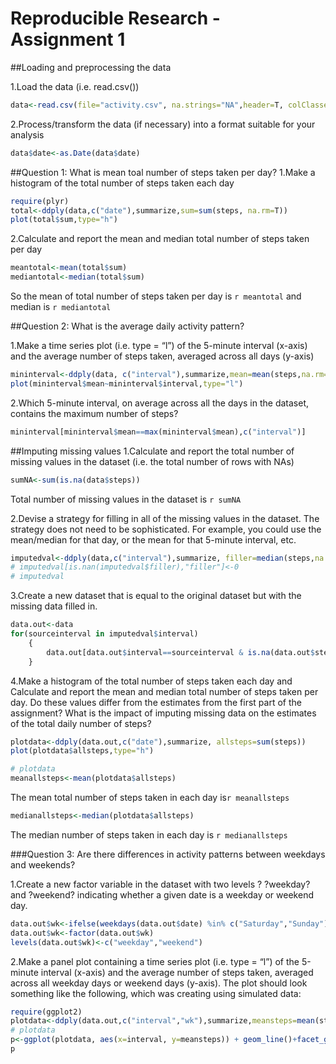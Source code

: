 Reproducible Research - Assignment 1
=====================================

##Loading and preprocessing the data

1.Load the data (i.e. read.csv())

```r
data<-read.csv(file="activity.csv", na.strings="NA",header=T, colClasses=c("numeric","character","numeric"))
```
2.Process/transform the data (if necessary) into a format suitable for your analysis

```r
data$date<-as.Date(data$date)

```
##Question 1: What is mean toal number of steps taken per day?
1.Make a histogram of the total number of steps taken each day

```r
require(plyr)
total<-ddply(data,c("date"),summarize,sum=sum(steps, na.rm=T))
plot(total$sum,type="h")
```

2.Calculate and report the mean and median total number of steps taken per day

```r
meantotal<-mean(total$sum)
mediantotal<-median(total$sum)
```
So the mean of total number of steps taken per day is `r meantotal` and median is `r mediantotal`

##Question 2: What is the average daily activity pattern?

1.Make a time series plot (i.e. type = "l") of the 5-minute interval (x-axis) and the average number of steps taken, averaged across all days (y-axis)

```r
mininterval<-ddply(data, c("interval"),summarize,mean=mean(steps,na.rm=T))
plot(mininterval$mean~mininterval$interval,type="l")
```

2.Which 5-minute interval, on average across all the days in the dataset, contains the maximum number of steps?

```r
mininterval[mininterval$mean==max(mininterval$mean),c("interval")]
```

##Imputing missing values
1.Calculate and report the total number of missing values in the dataset (i.e. the total number of rows with NAs)

```r
sumNA<-sum(is.na(data$steps))
```
Total number of missing values in the dataset is `r sumNA`

2.Devise a strategy for filling in all of the missing values in the dataset. The strategy does not need to be sophisticated. For example, you could use the mean/median for that day, or the mean for that 5-minute interval, etc.

```r
imputedval<-ddply(data,c("interval"),summarize, filler=median(steps,na.rm=T))
# imputedval[is.nan(imputedval$filler),"filler"]<-0
# imputedval
```
3.Create a new dataset that is equal to the original dataset but with the missing data filled in.

```r
data.out<-data
for(sourceinterval in imputedval$interval)
    {
        data.out[data.out$interval==sourceinterval & is.na(data.out$steps),"steps"]<-imputedval[imputedval$interval==sourceinterval,"filler"]
    }
```
4.Make a histogram of the total number of steps taken each day and Calculate and report the mean and median total number of steps taken per day. Do these values differ from the estimates from the first part of the assignment? What is the impact of imputing missing data on the estimates of the total daily number of steps?

```r
plotdata<-ddply(data.out,c("date"),summarize, allsteps=sum(steps))
plot(plotdata$allsteps,type="h")
```


```r
# plotdata
meanallsteps<-mean(plotdata$allsteps)
```

The mean total number of steps taken in each day is`r meanallsteps`
```r
medianallsteps<-median(plotdata$allsteps)
```

The median number of steps taken in each day is `r medianallsteps`

###Question 3: Are there differences in activity patterns between weekdays and weekends?

1.Create a new factor variable in the dataset with two levels ? ?weekday? and ?weekend? indicating whether a given date is a weekday or weekend day.

```r
data.out$wk<-ifelse(weekdays(data.out$date) %in% c("Saturday","Sunday"),2,1)
data.out$wk<-factor(data.out$wk)
levels(data.out$wk)<-c("weekday","weekend")

```
2.Make a panel plot containing a time series plot (i.e. type = "l") of the 5-minute interval (x-axis) and the average number of steps taken, averaged across all weekday days or weekend days (y-axis). The plot should look something like the following, which was creating using simulated data:

```r
require(ggplot2)
plotdata<-ddply(data.out,c("interval","wk"),summarize,meansteps=mean(steps,na.rm=T))
# plotdata
p<-ggplot(plotdata, aes(x=interval, y=meansteps)) + geom_line()+facet_grid(wk ~ .)
p
```
